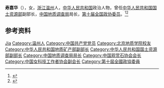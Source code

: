 '''寿嘉华'''（{{bd|1943年|11月7日|}}），女，[[浙江|浙江]][[温州|温州]]人，[[中华人民共和国|中华人民共和国]]政治人物，曾任[[中华人民共和国国土资源部|中华人民共和国国土资源部]]副部长，[[中国地质调查局|中国地质调查局]]局长，[[第十届全国政协委员|第十届全国政协委员]]。<ref>{{Cite book|title=中华人民共和国职官志|author=何虎生, 李耀东, 向常福主编|publisher=中国社会出版社|year=2003|isbn=9787800883934|location=北京|pages=}}</ref><ref>{{Cite web|title=副会长：寿嘉华|url=http://www.cwst.net/col/col484/index.html|accessdate=2020-09-14|work=中国女科技工作者网|archive-date=2021-06-29|archive-url=https://web.archive.org/web/20210629091124/http://www.cwst.net/col/col484/index.html|dead-url=no}}</ref>

== 参考资料 ==
{{reflist}}

{{中国人物小作品}}

{{Authority control}}
{{DEFAULTSORT:Shou寿}}
[[Category:寿姓|Jia]]
[[Category:温州人|Category:温州人]]
[[Category:中国共产党党员|Category:中国共产党党员]]
[[Category:北京地质学院校友|Category:北京地质学院校友]]
[[Category:中华人民共和国地质矿产部副部长|Category:中华人民共和国地质矿产部副部长]]
[[Category:中华人民共和国国土资源部副部长|Category:中华人民共和国国土资源部副部长]]
[[Category:中国地质调查局局长|Category:中国地质调查局局长]]
[[Category:中国观赏石协会会长|Category:中国观赏石协会会长]]
[[Category:中国女科技工作者协会副会长|Category:中国女科技工作者协会副会长]]
[[Category:第十屆全國政協委員|Category:第十屆全國政協委員]]